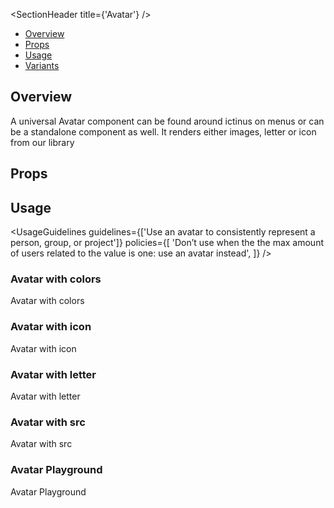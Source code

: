 
<Meta of={AvatarStories} />

<SectionHeader title={'Avatar'} />

- [Overview](#overview)
- [Props](#props)
- [Usage](#usage)
- [Variants](#variants)

## Overview

A universal Avatar component can be found around ictinus on menus or can be a standalone component as well. It renders either images, letter or icon from our library

## Props

<ArgTypes of={Avatar} />

## Usage

<UsageGuidelines
  guidelines={['Use an avatar to consistently represent a person, group, or project']}
  policies={[
    'Don’t use when the the max amount of users related to the value is one: use an avatar instead',
  ]}
/>

<SubsectionHeader title="Variants" />

### Avatar with colors

Avatar with colors

<Canvas of={AvatarStories.AvatarWithColor} />

### Avatar with icon

Avatar with icon

<Canvas of={AvatarStories.AvatarWithIcon} />

### Avatar with letter

Avatar with letter

<Canvas of={AvatarStories.AvatarWithLetter} />

### Avatar with src

Avatar with src

<Canvas of={AvatarStories.AvatarWithSrc} />

### Avatar Playground

Avatar Playground

<Canvas of={AvatarStories.AvatarPlayground} />
